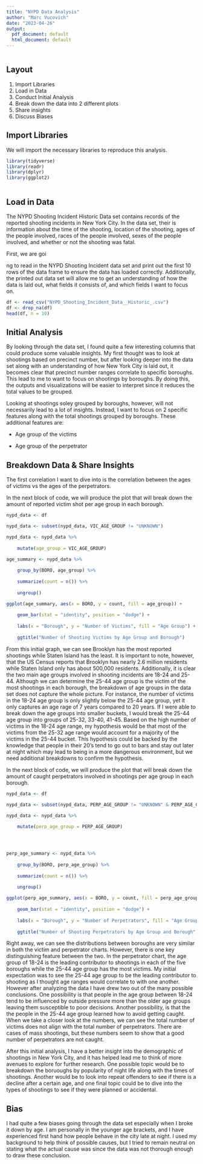 ```yaml
---
title: "NYPD Data Analysis"
author: "Marc Vucovich"
date: "2023-04-26"
output:
  pdf_document: default
  html_document: default
---
```


```r
```

## Layout

1.  Import Libraries
2.  Load in Data
3.  Conduct Initial Analysis
4.  Break down the data into 2 different plots
5.  Share insights
6.  Discuss Biases

## Import Libraries

We will import the necessary libraries to reproduce this analysis.

```r
library(tidyverse)
library(readr)
library(dplyr)
library(ggplot2)
```

```{knitr::opts_chunk$set(echo = TRUE)}
```

## Load in Data

The NYPD Shooting Incident Historic Data set contains records of the reported shooting incidents in New York City. In the data set, their is information about the time of the shooting, location of the shooting, ages of the people involved, races of the people involved, sexes of the people involved, and whether or not the shooting was fatal.

First, we are goi

ng to read in the NYPD Shooting Incident data set and print out the first 10 rows of the data frame to ensure the data has loaded correctly. Additionally, the printed out data set will allow me to get an understanding of how the data is laid out, what fields it consists of, and which fields I want to focus on.

```r
df <- read_csv("NYPD_Shooting_Incident_Data__Historic_.csv")
df <- drop_na(df)
head(df, n = 10)
```

## Initial Analysis

By looking through the data set, I found quite a few interesting columns that could produce some valuable insights. My first thought was to look at shootings based on precinct number, but after looking deeper into the data set along with an understanding of how New York City is laid out, it becomes clear that precinct number ranges correlate to specific boroughs. This lead to me to want to focus on shootings by boroughs. By doing this, the outputs and visualizations will be easier to interpret since it reduces the total values to be grouped.

Looking at shootings soley grouped by boroughs, however, will not necessarily lead to a lot of insights. Instead, I want to focus on 2 specific features along with the total shootings grouped by boroughs. These additional features are:

-   Age group of the victims

-   Age group of the perpetrator

## Breakdown Data & Share Insights

The first correlation I want to dive into is the correlation between the ages of victims vs the ages of the perpetrators.

In the next block of code, we will produce the plot that will break down the amount of reported victim shot per age group in each borough.

```r
nypd_data <- df

nypd_data <- subset(nypd_data, VIC_AGE_GROUP != "UNKNOWN")

nypd_data <- nypd_data %>%
    
    mutate(age_group = VIC_AGE_GROUP)

age_summary <- nypd_data %>%
    
    group_by(BORO, age_group) %>%
    
    summarize(count = n()) %>%
    
    ungroup()

ggplot(age_summary, aes(x = BORO, y = count, fill = age_group)) +
    
    geom_bar(stat = "identity", position = "dodge") +
    
    labs(x = "Borough", y = "Number of Victims", fill = "Age Group") +
    
    ggtitle("Number of Shooting Victims by Age Group and Borough")

```

From this initial graph, we can see Brooklyn has the most reported shootings while Staten Island has the least. It is important to note, however, that the US Census reports that Brooklyn has nearly 2.6 million residents while Staten Island only has about 500,000 residents. Additionally, it is clear the two main age groups involved in shooting incidents are 18-24 and 25-44. Although we can determine the 25-44 age group is the victim of the most shootings in each borough, the breakdown of age groups in the data set does not capture the whole picture. For instance, the number of victims in the 18-24 age group is only slightly below the 25-44 age group, yet it only captures an age rage of 7 years compared to 20 years. If I were able to break down the age groups into smaller buckets, I would break the 25-44 age group into groups of 25-32, 33-40, 41-45. Based on the high number of victims in the 18-24 age range, my hypothesis would be that most of the victims from the 25-32 age range would account for a majority of the victims in the 25-44 bucket. This hypothesis could be backed by the knowledge that people in their 20's tend to go out to bars and stay out later at night which may lead to being in a more dangerous environment, but we need additional breakdowns to confirm the hypothesis.

In the next block of code, we will produce the plot that will break down the amount of caught perpetrators involved in shootings per age group in each borough.

```r
nypd_data <- df

nypd_data <- subset(nypd_data, PERP_AGE_GROUP != "UNKNOWN" & PERP_AGE_GROUP != "224" & PERP_AGE_GROUP != "1020" & PERP_AGE_GROUP != "940" )

nypd_data <- nypd_data %>%
    
    mutate(perp_age_group = PERP_AGE_GROUP)




perp_age_summary <- nypd_data %>%
    
    group_by(BORO, perp_age_group) %>%
    
    summarize(count = n()) %>%
    
    ungroup()

ggplot(perp_age_summary, aes(x = BORO, y = count, fill = perp_age_group)) +
    
    geom_bar(stat = "identity", position = "dodge") +
    
    labs(x = "Borough", y = "Number of Perpetrators", fill = "Age Group") +
    
    ggtitle("Number of Shooting Perpetrators by Age Group and Borough")

```

Right away, we can see the distributions between boroughs are very similar in both the victim and perpetrator charts. However, there is one key distinguishing feature between the two. In the perpetrator chart, the age group of 18-24 is the leading contributor to shootings in each of the five boroughs while the 25-44 age group has the most victims. My initial expectation was to see the 25-44 age group to be the leading contributor to shooting as I thought age ranges would correlate to with one another. However after analyzing the data I have drew two out of the many possible conclusions. One possibility is that people in the age group between 18-24 tend to be influenced by outside pressure more than the older age groups leaving them susceptible to poor decisions. Another possibility, is that the the people in the 25-44 age group learned how to avoid getting caught. When we take a closer look at the numbers, we can see the total number of victims does not align with the total number of perpetrators. There are cases of mass shootings, but these numbers seem to show that a good number of perpetrators are not caught.

After this initial analysis, I have a better insight into the demographic of shootings in New York City, and it has helped lead me to think of more avenues to explore for further research. One possible topic would be to breakdown the boruoughs by popularity of night life along with the times of shootings. Another would be to look into repeat offenders to see if there is a decline after a certain age, and one final topic could be to dive into the types of shootings to see if they were planned or accidental.

## Bias

I had quite a few biases going through the data set especially when I broke it down by age. I am personally in the younger age brackets, and I have experienced first hand how people behave in the city late at night. I used my background to help think of possible causes, but I tried to remain neutral on stating what the actual cause was since the data was not thorough enough to draw these conclusion.
